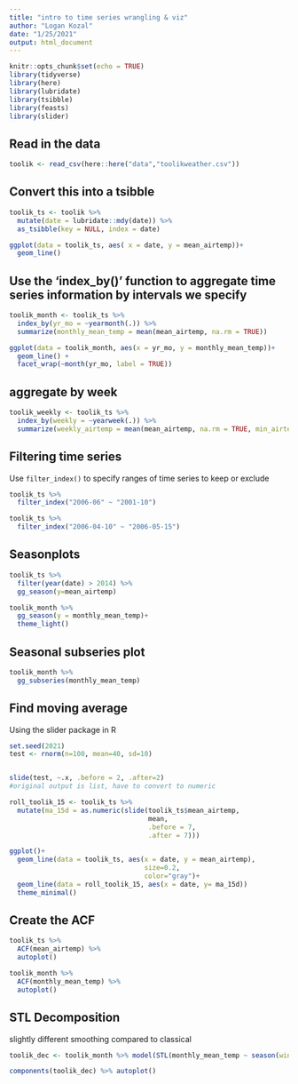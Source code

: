 ```yaml
---
title: "intro to time series wrangling & viz"
author: "Logan Kozal"
date: "1/25/2021"
output: html_document
---
```


```r
knitr::opts_chunk$set(echo = TRUE)
library(tidyverse)
library(here)
library(lubridate)
library(tsibble)
library(feasts)
library(slider)
```

## Read in the data

```r
toolik <- read_csv(here::here("data","toolikweather.csv")) 
```
## Convert this into a tsibble

```r
toolik_ts <- toolik %>% 
  mutate(date = lubridate::mdy(date)) %>% 
  as_tsibble(key = NULL, index = date)
```


```r
ggplot(data = toolik_ts, aes( x = date, y = mean_airtemp))+
  geom_line()
```

## Use the 'index_by()' function to aggregate time series information by intervals we specify
```r
toolik_month <- toolik_ts %>% 
  index_by(yr_mo = ~yearmonth(.)) %>% 
  summarize(monthly_mean_temp = mean(mean_airtemp, na.rm = TRUE))

ggplot(data = toolik_month, aes(x = yr_mo, y = monthly_mean_temp))+
  geom_line() +
  facet_wrap(~month(yr_mo, label = TRUE))
```

## aggregate by week

```r
toolik_weekly <- toolik_ts %>% 
  index_by(weekly = ~yearweek(.)) %>% 
  summarize(weekly_airtemp = mean(mean_airtemp, na.rm = TRUE, min_airtemp = min(mean_airtemp)))

```

## Filtering time series

Use `filter_index()` to specify ranges of time series to keep or exclude

```r
toolik_ts %>% 
  filter_index("2006-06" ~ "2001-10")
```

```r
toolik_ts %>% 
  filter_index("2006-04-10" ~ "2006-05-15")

```

## Seasonplots

```r
toolik_ts %>% 
  filter(year(date) > 2014) %>% 
  gg_season(y=mean_airtemp)

toolik_month %>% 
  gg_season(y = monthly_mean_temp)+
  theme_light()
```
## Seasonal subseries plot

```r
toolik_month %>% 
  gg_subseries(monthly_mean_temp)
```

## Find moving average 

Using the slider package in R

```r
set.seed(2021)
test <- rnorm(n=100, mean=40, sd=10)


slide(test, ~.x, .before = 2, .after=2)
#original output is list, have to convert to numeric
```

```r
roll_toolik_15 <- toolik_ts %>% 
  mutate(ma_15d = as.numeric(slide(toolik_ts$mean_airtemp, 
                                   mean,
                                   .before = 7,
                                   .after = 7)))

ggplot()+
  geom_line(data = toolik_ts, aes(x = date, y = mean_airtemp),
                                  size=0.2,
                                  color="gray")+
  geom_line(data = roll_toolik_15, aes(x = date, y= ma_15d))
  theme_minimal()

```
## Create the ACF

```r
toolik_ts %>% 
  ACF(mean_airtemp) %>% 
  autoplot()

toolik_month %>% 
  ACF(monthly_mean_temp) %>% 
  autoplot()

```
## STL Decomposition 
slightly different smoothing compared to classical

```r
toolik_dec <- toolik_month %>% model(STL(monthly_mean_temp ~ season(window = Inf)))

components(toolik_dec) %>% autoplot()

```

